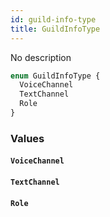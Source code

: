 ```yaml
---
id: guild-info-type
title: GuildInfoType
---
```



No description

```graphql
enum GuildInfoType {
  VoiceChannel
  TextChannel
  Role
}
```


### Values

#### `VoiceChannel` 




#### `TextChannel` 




#### `Role` 







